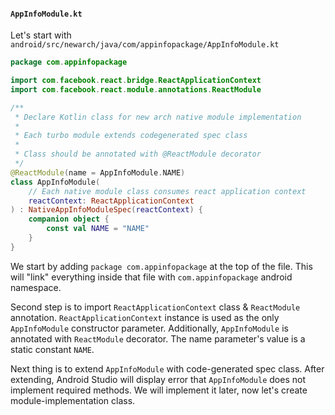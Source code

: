 #### `AppInfoModule.kt`

Let's start with `android/src/newarch/java/com/appinfopackage/AppInfoModule.kt`

```kotlin title="android/src/newarch/java/com/appinfopackage/AppInfoModule.kt"
package com.appinfopackage

import com.facebook.react.bridge.ReactApplicationContext
import com.facebook.react.module.annotations.ReactModule

/**
 * Declare Kotlin class for new arch native module implementation
 *
 * Each turbo module extends codegenerated spec class
 *
 * Class should be annotated with @ReactModule decorator
 */
@ReactModule(name = AppInfoModule.NAME)
class AppInfoModule(
    // Each native module class consumes react application context
    reactContext: ReactApplicationContext
) : NativeAppInfoModuleSpec(reactContext) {
    companion object {
        const val NAME = "NAME"
    }
}
```

We start by adding `package com.appinfopackage` at the top of the file.
This will "link" everything inside that file with `com.appinfopackage` android namespace.

Second step is to import `ReactApplicationContext` class & `ReactModule` annotation.
`ReactApplicationContext` instance is used as the only `AppInfoModule` constructor parameter.
Additionally, `AppInfoModule` is annotated with `ReactModule` decorator.
The name parameter's value is a static constant `NAME`.

Next thing is to extend `AppInfoModule` with code-generated spec class.
After extending, Android Studio will display error that `AppInfoModule` does not implement required methods.
We will implement it later, now let's create module-implementation class.
